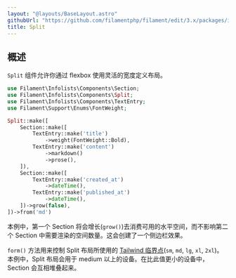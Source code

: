 ```yaml
---
layout: "@layouts/BaseLayout.astro"
githubUrl: "https://github.com/filamentphp/filament/edit/3.x/packages/infolists/docs/04-layout/07-split.md"
title: Split
---
```


## 概述

`Split` 组件允许你通过 flexbox 使用灵活的宽度定义布局。

```php
use Filament\Infolists\Components\Section;
use Filament\Infolists\Components\Split;
use Filament\Infolists\Components\TextEntry;
use Filament\Support\Enums\FontWeight;

Split::make([
    Section::make([
        TextEntry::make('title')
            ->weight(FontWeight::Bold),
        TextEntry::make('content')
            ->markdown()
            ->prose(),
    ]),
    Section::make([
        TextEntry::make('created_at')
            ->dateTime(),
        TextEntry::make('published_at')
            ->dateTime(),
    ])->grow(false),
])->from('md')
```

本例中，第一个 Section 将会增长(`grow()`)去消费可用的水平空间，而不影响第二个 Section 中需要渲染的空间数量。这会创建了一个侧边栏效果。 

`form()` 方法用来控制 Split 布局所使用的 [Tailwind 临界点](https://tailwindcss.com/docs/responsive-design#overview)(`sm`, `md`, `lg`, `xl`, `2xl`)。本例中，Split 布局会用于 medium 以上的设备。在比此值更小的设备中，Section 会互相堆叠起来。

<AutoScreenshot name="infolists/layout/split/simple" alt="Split" version="3.x" />
